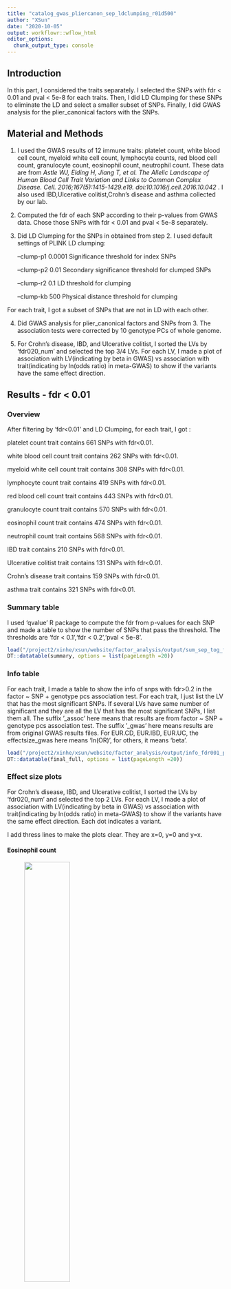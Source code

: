 ```yaml
---
title: "catalog_gwas_pliercanon_sep_ldclumping_r01d500"
author: "XSun"
date: "2020-10-05"
output: workflowr::wflow_html
editor_options:
  chunk_output_type: console
---
```



## Introduction

In this part, I considered the traits separately. I selected the SNPs with fdr < 0.01 and pval < 5e-8 for each traits. Then, I did LD Clumping for these SNPs to eliminate the LD and select a smaller subset of SNPs. Finally, I did GWAS analysis for the plier_canonical factors with the SNPs.

## Material and Methods

1. I used the GWAS results of 12 immune traits: platelet count, white blood cell count, myeloid white cell count, lymphocyte counts, red blood cell count, granulocyte count, eosinophil count, neutrophil count. These data are from *Astle WJ, Elding H, Jiang T, et al. The Allelic Landscape of Human Blood Cell Trait Variation and Links to Common Complex Disease. Cell. 2016;167(5):1415-1429.e19. doi:10.1016/j.cell.2016.10.042* . I also used IBD,Ulcerative colitist,Crohn's disease and asthma collected by our lab.

2. Computed the fdr of each SNP according to their p-values from GWAS data. Chose those SNPs with fdr < 0.01 and pval < 5e-8 separately. 

3. Did LD Clumping for the SNPs in obtained from step 2. I used default settings of PLINK LD clumping: 
      
     --clump-p1 0.0001            Significance threshold for index SNPs
     
     --clump-p2 0.01              Secondary significance threshold for clumped SNPs
 
     --clump-r2 0.1               LD threshold for clumping

     --clump-kb 500               Physical distance threshold for clumping

For each trait, I got a subset of SNPs that are not in LD with each other.

4. Did GWAS analysis for plier_canonical factors and SNPs from 3. The association tests were corrected by 10 genotype PCs of whole genome.

5. For Crohn's disease, IBD, and Ulcerative colitist, I sorted the LVs by 'fdr020_num' and selected the top 3/4 LVs. For each LV, I made a plot of association with LV(indicating by beta in GWAS) vs association with trait(indicating by ln(odds ratio) in meta-GWAS) to show if the variants have the same effect direction.

## Results - fdr < 0.01

### Overview

After filtering by 'fdr<0.01' and LD Clumping, for each trait, I got :

platelet count trait contains  661  SNPs with fdr<0.01. 

white blood cell count trait contains 262 SNPs with fdr<0.01. 

myeloid white cell count trait contains 308 SNPs with fdr<0.01. 

lymphocyte count trait contains 419 SNPs with fdr<0.01. 

red blood cell count trait contains 443 SNPs with fdr<0.01. 

granulocyte count trait contains 570 SNPs with fdr<0.01. 

eosinophil count trait contains  474 SNPs with fdr<0.01. 

neutrophil count trait contains 568 SNPs with fdr<0.01. 

IBD trait contains 210 SNPs with fdr<0.01. 

Ulcerative colitist trait contains 131 SNPs with fdr<0.01. 

Crohn's disease trait contains 159 SNPs with fdr<0.01. 

asthma trait contains 321 SNPs with fdr<0.01. 

### Summary table

I used 'qvalue' R package to compute the fdr from p-values for each SNP and made a table to show the number of SNPs that pass the threshold. The thresholds are 'fdr < 0.1','fdr < 0.2','pval < 5e-8'.

```r
load("/project2/xinhe/xsun/website/factor_analysis/output/sum_sep_tog_fdr_pliercanon_wgpc_ldcl_r01.rdata")
DT::datatable(summary, options = list(pageLength =20))
```

### Info table

For each trait, I made a table to show the info of snps with fdr>0.2 in the factor ~ SNP + genotype pcs association test. For each trait, I just list the LV that has the most significant SNPs. If several LVs have same number of significant and they are all the LV that has the most significant SNPs, I list them all. The suffix '_assoc' here means that results are from factor ~ SNP + genotype pcs association test. The suffix '_gwas' here means results are from original GWAS results files. For EUR.CD, EUR.IBD, EUR.UC, the effectsize_gwas here means 'ln(OR)', for others, it means 'beta'. 

```r
load("/project2/xinhe/xsun/website/factor_analysis/output/info_fdr001_pliercanon_ld_r01.rdata")
DT::datatable(final_full, options = list(pageLength =20))
```


### Effect size plots

For Crohn's disease, IBD, and Ulcerative colitist, I sorted the LVs by 'fdr020_num' and selected the top 2 LVs. For each LV, I made a plot of association with LV(indicating by beta in GWAS) vs association with trait(indicating by ln(odds ratio) in meta-GWAS) to show if the variants have the same effect direction. Each dot indicates a variant.

I add thress lines to make the plots clear. They are x=0, y=0 and y=x.

#### Eosinophil count 

<figure class="half">
    <img src="https://github.com/xsun1229/factor_analysis/raw/master/output/effectsize_lv125_eo_fdr001_r01.jpeg" width="50%">
</figure>

#### Crohn's disease

<figure class="half">
    <img src="https://github.com/xsun1229/factor_analysis/raw/master/output/effectsize_lv88_EUR.CD_fdr001_r01.jpeg" width="50%">
    <img src="https://github.com/xsun1229/factor_analysis/raw/master/output/effectsize_lv18_EUR.CD_fdr001_r01.jpeg" width="50%">
</figure>

#### IBD

<figure class="half">
    <img src="https://github.com/xsun1229/factor_analysis/raw/master/output/effectsize_lv88_EUR.IBD_fdr001_r01.jpeg" width="50%">
    <img src="https://github.com/xsun1229/factor_analysis/raw/master/output/effectsize_lv46_EUR.IBD_fdr001_r01.jpeg" width="50%">
</figure>

#### Ulcerative colitist

<figure class="half">
    <img src="https://github.com/xsun1229/factor_analysis/raw/master/output/effectsize_lv23_EUR.UC_fdr001_r01.jpeg" width="50%">
</figure>


#### granulocyte count

None of the LVs have >1 SNPs at FDR<0.2.


#### lymphocyte count

<figure class="half">
    <img src="https://github.com/xsun1229/factor_analysis/raw/master/output/effectsize_lv23_lymph_fdr001_r01.jpeg" width="50%">
    <img src="https://github.com/xsun1229/factor_analysis/raw/master/output/effectsize_lv37_lymph_fdr001_r01.jpeg" width="50%">
    <img src="https://github.com/xsun1229/factor_analysis/raw/master/output/effectsize_lv65_lymph_fdr001_r01.jpeg" width="50%">
    <img src="https://github.com/xsun1229/factor_analysis/raw/master/output/effectsize_lv78_lymph_fdr001_r01.jpeg" width="50%">
    <img src="https://github.com/xsun1229/factor_analysis/raw/master/output/effectsize_lv119_lymph_fdr001_r01.jpeg" width="50%">
    <img src="https://github.com/xsun1229/factor_analysis/raw/master/output/effectsize_lv123_lymph_fdr001_r01.jpeg" width="50%">
</figure>

#### myeloid white cell count

<figure class="half">
    <img src="https://github.com/xsun1229/factor_analysis/raw/master/output/effectsize_lv20_myeloid_wbc_fdr001_r01.jpeg" width="50%">
    <img src="https://github.com/xsun1229/factor_analysis/raw/master/output/effectsize_lv94_myeloid_wbc_fdr001_r01.jpeg" width="50%">
</figure>

#### neutrophil count

None of the LVs have >1 SNPs at FDR<0.2.

#### plt

None of the LVs have >1 SNPs at FDR<0.2.

#### rbc

<figure class="half">
    <img src="https://github.com/xsun1229/factor_analysis/raw/master/output/effectsize_lv1_rbc_fdr001_r01.jpeg" width="50%">
    <img src="https://github.com/xsun1229/factor_analysis/raw/master/output/effectsize_lv3_rbc_fdr001_r01.jpeg" width="50%">
    <img src="https://github.com/xsun1229/factor_analysis/raw/master/output/effectsize_lv20_rbc_fdr001_r01.jpeg" width="50%">
    <img src="https://github.com/xsun1229/factor_analysis/raw/master/output/effectsize_lv43_rbc_fdr001_r01.jpeg" width="50%">
    <img src="https://github.com/xsun1229/factor_analysis/raw/master/output/effectsize_lv59_rbc_fdr001_r01.jpeg" width="50%">
    <img src="https://github.com/xsun1229/factor_analysis/raw/master/output/effectsize_lv82_rbc_fdr001_r01.jpeg" width="50%">
    <img src="https://github.com/xsun1229/factor_analysis/raw/master/output/effectsize_lv118_rbc_fdr001_r01.jpeg" width="50%">
</figure>

#### asthma

<figure class="half">
    <img src="https://github.com/xsun1229/factor_analysis/raw/master/output/effectsize_lv36_ukb.allasthma_fdr001_r01.jpeg" width="50%">
    <img src="https://github.com/xsun1229/factor_analysis/raw/master/output/effectsize_lv101_ukb.allasthma_fdr001_r01.jpeg" width="50%">
</figure>

#### wbc

<figure class="half">
    <img src="https://github.com/xsun1229/factor_analysis/raw/master/output/effectsize_lv119_wbc_fdr001_r01.jpeg" width="50%">
</figure>


### QQ plots of the top factor-trait associations. 

For Crohn's disease, IBD and Ulcerative colitist, I made QQ plots of the top factor-trait associations. 


#### Crohn's disease -- LV88 has 4 SNPs with fdr<0.2

<figure class="half">
    <img src="https://github.com/xsun1229/factor_analysis/raw/master/output/qq_unif_lv88_CD_fdr_pliercanon_r01.jpeg" width="50%">
</figure>

#### IBD -- LV88 has 2 SNPs with fdr<0.2

<figure class="half">
    <img src="https://github.com/xsun1229/factor_analysis/raw/master/output/qq_unif_lv88_IBD_fdr_pliercanon_r01.jpeg" width="50%">
</figure>

#### IBD -- LV46 has 2 SNPs with fdr<0.2

<figure class="half">
    <img src="https://github.com/xsun1229/factor_analysis/raw/master/output/qq_unif_lv46_IBD_fdr_pliercanon_r01.jpeg" width="50%">
</figure>

#### Ulcerative colitist -- LV23 has 2 SNPs with fdr<0.2

<figure class="half">
    <img src="https://github.com/xsun1229/factor_analysis/raw/master/output/qq_unif_lv23_UC_fdr_pliercanon_r01.jpeg" width="50%">
</figure>


## Results - pval < 5e-8

### Overview

After filtering by 'fdr<0.01' and LD Clumping, for each trait, I got :

platelet count trait contains 712  SNPs with pval<5e-8. 

white blood cell count trait contains 392 SNPs with pval<5e-8. 

myeloid white cell count trait contains 337 SNPs with pval<5e-8. 

lymphocyte count trait contains 456 SNPs with pval<5e-8. 

red blood cell count trait contains 487 SNPs with pval<5e-8. 

granulocyte count trait contains 326 SNPs with pval<5e-8. 

eosinophil count trait contains 512 SNPs with pval<5e-8. 

neutrophil count trait contains 333 SNPs with pval<5e-8. 

IBD trait contains 120 SNPs with pval<5e-8. 

Ulcerative colitist trait contains 75 SNPs with pval<5e-8. 

Crohn's disease trait contains 100 SNPs with pval<5e-8. 

asthma trait contains 191 SNPs with pval<5e-8. 

### Summary table

I used 'qvalue' R package to compute the fdr from p-values for each SNP and made a table to show the number of SNPs that pass the threshold. The thresholds are 'fdr < 0.1','fdr < 0.2','pval < 5e-8'.

```r
load("/project2/xinhe/xsun/website/factor_analysis/output/sum_sep_tog_pval_pliercanon_wgpc_ldcl_r01.rdata")
DT::datatable(summary, options = list(pageLength =20))
```


### Info table

For each trait, I made a table to show the info of snps with fdr>0.2 in the factor ~ SNP + genotype pcs association test. For each trait, I just list the LV that has the most significant SNPs. If several LVs have same number of significant and they are all the LV that has the most significant SNPs, I list them all. The suffix '_assoc' here means that results are from factor ~ SNP + genotype pcs association test. The suffix '_gwas' here means results are from original GWAS results files. For EUR.CD, EUR.IBD, EUR.UC, the effectsize_gwas here means 'ln(OR)', for others, it means 'beta'. 

```r
load("/project2/xinhe/xsun/website/factor_analysis/output/info_pval5e8_pliercanon_ld_r01.rdata")
DT::datatable(final_full, options = list(pageLength =20))
```

### Effect size plots

For Crohn's disease, IBD, and Ulcerative colitist, I sorted the LVs by 'fdr020_num' and selected the top 2 LVs. For each LV, I made a plot of association with LV(indicating by beta in GWAS) vs association with trait(indicating by ln(odds ratio) in meta-GWAS) to show if the variants have the same effect direction.Each dot indicates a variant.

I add thress lines to make the plots clear. They are x=0, y=0 and y=x.

#### Eosinophil count 

<figure class="half">
    <img src="https://github.com/xsun1229/factor_analysis/raw/master/output/effectsize_lv63_eo_pval5e8_r01.jpeg" width="50%">
    <img src="https://github.com/xsun1229/factor_analysis/raw/master/output/effectsize_lv125_eo_pval5e8_r01.jpeg" width="50%">
</figure>

#### Crohn's disease

<figure class="half">
    <img src="https://github.com/xsun1229/factor_analysis/raw/master/output/effectsize_lv88_EUR.CD_pval5e8_r01.jpeg" width="50%">
    <img src="https://github.com/xsun1229/factor_analysis/raw/master/output/effectsize_lv18_EUR.CD_pval5e8_r01.jpeg" width="50%">
</figure>

#### IBD

<figure class="half">
    <img src="https://github.com/xsun1229/factor_analysis/raw/master/output/effectsize_lv88_EUR.IBD_pval5e8_r01.jpeg" width="50%">
    <img src="https://github.com/xsun1229/factor_analysis/raw/master/output/effectsize_lv98_EUR.IBD_pval5e8_r01.jpeg" width="50%">
</figure>

#### Ulcerative colitist

<figure class="half">
    <img src="https://github.com/xsun1229/factor_analysis/raw/master/output/effectsize_lv23_EUR.UC_pval5e8_r01.jpeg" width="50%">
    <img src="https://github.com/xsun1229/factor_analysis/raw/master/output/effectsize_lv24_EUR.UC_pval5e8_r01.jpeg" width="50%">
</figure>


#### granulocyte count

<figure class="half">
    <img src="https://github.com/xsun1229/factor_analysis/raw/master/output/effectsize_lv120_gran_pval5e8_r01.jpeg" width="50%">
</figure>


#### lymphocyte count

<figure class="half">
    <img src="https://github.com/xsun1229/factor_analysis/raw/master/output/effectsize_lv23_lymph_pval5e8_r01.jpeg" width="50%">
    <img src="https://github.com/xsun1229/factor_analysis/raw/master/output/effectsize_lv37_lymph_pval5e8_r01.jpeg" width="50%">
    <img src="https://github.com/xsun1229/factor_analysis/raw/master/output/effectsize_lv65_lymph_pval5e8_r01.jpeg" width="50%">
    <img src="https://github.com/xsun1229/factor_analysis/raw/master/output/effectsize_lv78_lymph_pval5e8_r01.jpeg" width="50%">
    <img src="https://github.com/xsun1229/factor_analysis/raw/master/output/effectsize_lv119_lymph_pval5e8_r01.jpeg" width="50%">
    <img src="https://github.com/xsun1229/factor_analysis/raw/master/output/effectsize_lv123_lymph_pval5e8_r01.jpeg" width="50%">
</figure>

#### myeloid white cell count

<figure class="half">
    <img src="https://github.com/xsun1229/factor_analysis/raw/master/output/effectsize_lv94_myeloid_wbc_pval5e8_r01.jpeg" width="50%">
    <img src="https://github.com/xsun1229/factor_analysis/raw/master/output/effectsize_lv119_myeloid_wbc_pval5e8_r01.jpeg" width="50%">
</figure>

#### neutrophil count

None of the LVs have >1 SNPs at FDR<0.2.

#### plt

None of the LVs have >1 SNPs at FDR<0.2.

#### rbc

<figure class="half">
    <img src="https://github.com/xsun1229/factor_analysis/raw/master/output/effectsize_lv3_rbc_pval5e8_r01.jpeg" width="50%">
    <img src="https://github.com/xsun1229/factor_analysis/raw/master/output/effectsize_lv20_rbc_pval5e8_r01.jpeg" width="50%">
    <img src="https://github.com/xsun1229/factor_analysis/raw/master/output/effectsize_lv70_rbc_pval5e8_r01.jpeg" width="50%">
    <img src="https://github.com/xsun1229/factor_analysis/raw/master/output/effectsize_lv59_rbc_pval5e8_r01.jpeg" width="50%">
    <img src="https://github.com/xsun1229/factor_analysis/raw/master/output/effectsize_lv82_rbc_pval5e8_r01.jpeg" width="50%">
    <img src="https://github.com/xsun1229/factor_analysis/raw/master/output/effectsize_lv118_rbc_pval5e8_r01.jpeg" width="50%">
</figure>

#### asthma

<figure class="half">
    <img src="https://github.com/xsun1229/factor_analysis/raw/master/output/effectsize_lv36_ukb.allasthma_pval5e8_r01.jpeg" width="50%">
    <img src="https://github.com/xsun1229/factor_analysis/raw/master/output/effectsize_lv40_ukb.allasthma_pval5e8_r01.jpeg" width="50%">
    <img src="https://github.com/xsun1229/factor_analysis/raw/master/output/effectsize_lv68_ukb.allasthma_pval5e8_r01.jpeg" width="50%">
</figure>

#### wbc

<figure class="half">
    <img src="https://github.com/xsun1229/factor_analysis/raw/master/output/effectsize_lv98_wbc_pval5e8_r01.jpeg" width="50%">
    <img src="https://github.com/xsun1229/factor_analysis/raw/master/output/effectsize_lv119_wbc_pval5e8_r01.jpeg" width="50%">
</figure>


### QQ plots of the top factor-trait associations. 

For Crohn's disease, IBD and Ulcerative colitist, I made QQ plots of the top factor-trait associations. 


#### Crohn's disease -- LV88 has 4 SNPs with fdr<0.2

<figure class="half">
    <img src="https://github.com/xsun1229/factor_analysis/raw/master/output/qq_unif_lv88_CD_pval_r01.jpeg" width="50%">
</figure>

#### IBD -- LV88 has 2 SNPs with fdr<0.2

<figure class="half">
    <img src="https://github.com/xsun1229/factor_analysis/raw/master/output/qq_unif_lv88_IBD_pval_r01.jpeg" width="50%">
</figure>

#### IBD -- LV98 has 2 SNPs with fdr<0.2

<figure class="half">
    <img src="https://github.com/xsun1229/factor_analysis/raw/master/output/qq_unif_lv98_IBD_pval_r01.jpeg" width="50%">
</figure>

#### Ulcerative colitist -- LV23 has 2 SNPs with fdr<0.2

<figure class="half">
    <img src="https://github.com/xsun1229/factor_analysis/raw/master/output/qq_unif_lv23_UC_pval_r01.jpeg" width="50%">
</figure>


#### Ulcerative colitist -- LV24 has 2 SNPs with fdr<0.2

<figure class="half">
    <img src="https://github.com/xsun1229/factor_analysis/raw/master/output/qq_unif_lv24_UC_pval_r01.jpeg" width="50%">
</figure>
